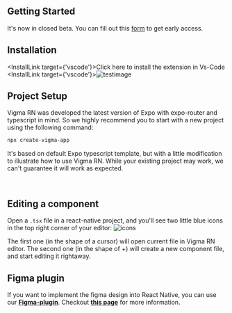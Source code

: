 
## Getting Started

It's now in closed beta. You can fill out this [form](https://forms.gle/yoVn3v3kf9ysmHBr5) to get early access.

## Installation

<InstallLink target={'vscode'}>Click here to install the extension in Vs-Code</InstallLink>
<InstallLink target={'vscode'}>![testimage](/images/gettingStarted/ExtensionSearch.png)</InstallLink>

## Project Setup

Vigma RN was developed the latest version of Expo with expo-router and typescript in mind. So we highly recommend you to start with a new project using the following command:

```bash copy
npx create-vigma-app
```

It's based on default Expo typescript template, but with a little modification to illustrate how to use Vigma RN. While your existing project may work, we can't guarantee it will work as expected.

<br />

## Editing a component

Open a `.tsx` file in a react-native project, and you'll see two little blue icons in the top right corner of your editor:
![icons](/images/gettingStarted/icons.png)

The first one (in the shape of a cursor) will open current file in Vigma RN editor. The second one (in the shape of +) will create a new component file, and start editing it rightaway.

## Figma plugin

If you want to implement the figma design into React Native, you can use our [**Figma-plugin**](https://www.figma.com/community/plugin/1260477949715606742/vigma-rn).
Checkout [**this page**](/more/figma_to_code) for more information.
